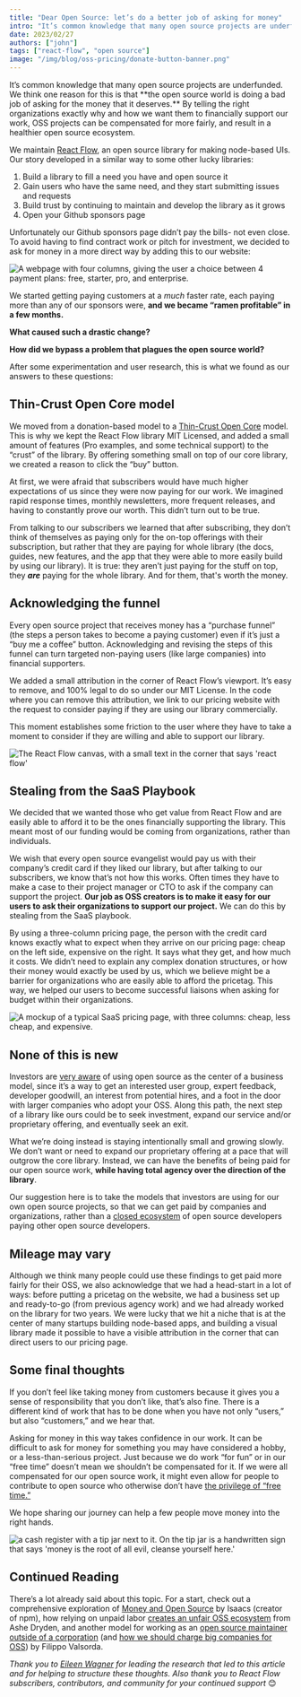 ```yaml
---
title: "Dear Open Source: let’s do a better job of asking for money"
intro: "It’s common knowledge that many open source projects are underfunded. We think one reason for this is that the open source world is doing a bad job of asking for the money that it deserves. By telling the right organizations exactly why and how we want them to financially support our work, OSS projects can be compensated for more fairly, and result in a healthier open source ecosystem."
date: 2023/02/27
authors: ["john"]
tags: ["react-flow", "open source"]
image: "/img/blog/oss-pricing/donate-button-banner.png"
---
```



<BlogPostLayout>
It’s common knowledge that many open source projects are underfunded. We think one reason for this is that **the open source world is doing a bad job of asking for the money that it deserves.** By telling the right organizations exactly why and how we want them to financially support our work, OSS projects can be compensated for more fairly, and result in a healthier open source ecosystem.

<Image src="/img/blog/oss-pricing/donate-button.png" alt="" />

We maintain [React Flow](https://github.com/wbkd/react-flow), an open source library for making node-based UIs. Our story developed in a similar way to some other lucky libraries:

1. Build a library to fill a need you have and open source it
2. Gain users who have the same need, and they start submitting issues and requests
3. Build trust by continuing to maintain and develop the library as it grows
4. Open your Github sponsors page

Unfortunately our Github sponsors page didn’t pay the bills- not even close. To avoid having to find contract work or pitch for investment, we decided to ask for money in a more direct way by adding this to our website:

<Image
  src="/img/blog/oss-pricing/pricing-ui.png"
  alt="A webpage with four columns, giving the user a choice between 4 payment plans: free, starter, pro, and enterprise."
  wide
  caption="Our Free plan is the open source library as-is. The Starter and Pro
      plans have a few extras that users can pay for with a monthly subscription,
      like prioritized bug reports and email support."
/>

We started getting paying customers at a _much_ faster rate, each paying more than any of our sponsors were, **and we became “ramen profitable” in a few months.**

**What caused such a drastic change?**

**How did we bypass a problem that plagues the open source world?**

After some experimentation and user research, this is what we found as our answers to these questions:

## Thin-Crust Open Core model

We moved from a donation-based model to a [Thin-Crust Open Core](https://www.bcg.com/publications/2021/open-source-software-strategy-benefits) model. This is why we kept the React Flow library MIT Licensed, and added a small amount of features (Pro examples, and some technical support) to the “crust” of the library. By offering something small on top of our core library, we created a reason to click the “buy” button.

At first, we were afraid that subscribers would have much higher expectations of us since they were now paying for our work. We imagined rapid response times, monthly newsletters, more frequent releases, and having to constantly prove our worth. This didn’t turn out to be true.

From talking to our subscribers we learned that after subscribing, they don’t think of themselves as paying only for the on-top offerings with their subscription, but rather that they are paying for whole library (the docs, guides, new features, and the app that they were able to more easily build by using our library). It is true: they aren’t just paying for the stuff on top, they **_are_** paying for the whole library. And for them, that's worth the money.

## Acknowledging the funnel

Every open source project that receives money has a “purchase funnel” (the steps a person takes to become a paying customer) even if it’s just a “buy me a coffee” button. Acknowledging and revising the steps of this funnel can turn targeted non-paying users (like large companies) into financial supporters.

We added a small attribution in the corner of React Flow’s viewport. It’s easy to remove, and 100% legal to do so under our MIT License. In the code where you can remove this attribution, we link to our pricing website with the request to consider paying if they are using our library commercially.

This moment establishes some friction to the user where they have to take a moment to consider if they are willing and able to support our library.

<Image
  src="/img/blog/oss-pricing/rf-attribution.png"
  alt="The React Flow canvas, with a small text in the corner that says 'react flow'"
/>

## Stealing from the SaaS Playbook

We decided that we wanted those who get value from React Flow and are easily able to afford it to be the ones financially supporting the library. This meant most of our funding would be coming from organizations, rather than individuals.

We wish that every open source evangelist would pay us with their company’s credit card if they liked our library, but after talking to our subscribers, we know that’s not how this works. Often times they have to make a case to their project manager or CTO to ask if the company can support the project. **Our job as OSS creators is to make it easy for our users to ask their organizations to support our project.** We can do this by stealing from the SaaS playbook.

By using a three-column pricing page, the person with the credit card knows exactly what to expect when they arrive on our pricing page: cheap on the left side, expensive on the right. It says what they get, and how much it costs. We didn’t need to explain any complex donation structures, or how their money would exactly be used by us, which we believe might be a barrier for organizations who are easily able to afford the pricetag. This way, we helped our users to become successful liaisons when asking for budget within their organizations.

<Image
  src="/img/blog/oss-pricing/threecolumns.png"
  alt="A mockup of a typical SaaS pricing page, with three columns: cheap, less cheap, and expensive."
  wide
/>

## None of this is new

Investors are [very aware](https://nautacapital.com/insight/open-source-weathers-the-fundingstorm/) of using open source as the center of a business model, since it’s a way to get an interested user group, expert feedback, developer goodwill, an interest from potential hires, and a foot in the door with larger companies who adopt your OSS. Along this path, the next step of a library like ours could be to seek investment, expand our service and/or proprietary offering, and eventually seek an exit.

What we’re doing instead is staying intentionally small and growing slowly. We don’t want or need to expand our proprietary offering at a pace that will outgrow the core library. Instead, we can have the benefits of being paid for our open source work, **while having total agency over the direction of the library**.

Our suggestion here is to take the models that investors are using for our own open source projects, so that we can get paid by companies and organizations, rather than a [closed ecosystem](https://stackoverflow.blog/2021/01/07/open-source-has-a-funding-problem/) of open source developers paying other open source developers.

## Mileage may vary

Although we think many people could use these findings to get paid more fairly for their OSS, we also acknowledge that we had a head-start in a lot of ways: before putting a pricetag on the website, we had a business set up and ready-to-go (from previous agency work) and we had already worked on the library for two years. We were lucky that we hit a niche that is at the center of many startups building node-based apps, and building a visual library made it possible to have a visible attribution in the corner that can direct users to our pricing page.

## Some final thoughts

If you don’t feel like taking money from customers because it gives you a sense of responsibility that you don’t like, that’s also fine. There is a different kind of work that has to be done when you have not only “users,” but also “customers,” and we hear that.

Asking for money in this way takes confidence in our work. It can be difficult to ask for money for something you may have considered a hobby, or a less-than-serious project. Just because we do work “for fun” or in our “free time” doesn’t mean we shouldn’t be compensated for it. If we were all compensated for our open source work, it might even allow for people to contribute to open source who otherwise don’t have [the privilege of “free time.”](https://www.ashedryden.com/blog/the-ethics-of-unpaid-labor-and-the-oss-community)

We hope sharing our journey can help a few people move money into the right hands.

<Image
  src="/img/blog/oss-pricing/tipjar.png"
  alt="a cash register with a tip jar next to it. On the tip jar is a handwritten sign that says 'money is the root of all evil, cleanse yourself here.'"
  attribution="https://www.reddit.com/r/funnysigns/comments/f151wh/local_tip_jar/?utm_source=share&utm_medium=web2x&context=3"
/>

## Continued Reading

There’s a lot already said about this topic. For a start, check out a comprehensive exploration of [Money and Open Source](https://medium.com/open-source-life/money-and-open-source-d44a1953749c) by Isaacs (creator of npm), how relying on unpaid labor [creates an unfair OSS ecosystem](https://www.ashedryden.com/blog/the-ethics-of-unpaid-labor-and-the-oss-community) from Ashe Dryden, and another model for working as an [open source maintainer outside of a corporation](https://words.filippo.io/full-time-maintainer/#fn4) (and [how we should charge big companies for OSS](https://words.filippo.io/professional-maintainers/)) by Filippo Valsorda.

_Thank you to [Eileen Wagner](https://bumble.blue/) for leading the research that led to this article and for helping to structure these thoughts. Also thank you to React Flow subscribers, contributors, and community for your continued support_ 😊

</BlogPostLayout>
